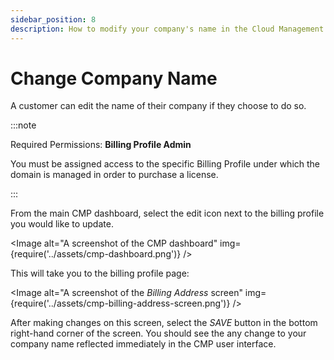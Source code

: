```yaml
---
sidebar_position: 8
description: How to modify your company's name in the Cloud Management Platform
---
```


# Change Company Name

A customer can edit the name of their company if they choose to do so.

:::note

Required Permissions: **Billing Profile Admin**

You must be assigned access to the specific Billing Profile under which the domain is managed in order to purchase a license.

:::

From the main CMP dashboard, select the edit icon next to the billing profile you would like to update.


<Image
  alt="A screenshot of the CMP dashboard"
  img={require('../assets/cmp-dashboard.png')}
/>

This will take you to the billing profile page:

<Image
  alt="A screenshot of the _Billing Address_ screen"
  img={require('../assets/cmp-billing-address-screen.png')}
/>

After making changes on this screen, select the _SAVE_ button in the bottom right-hand corner of the screen. You should see the any change to your company name reflected immediately in the CMP user interface.

